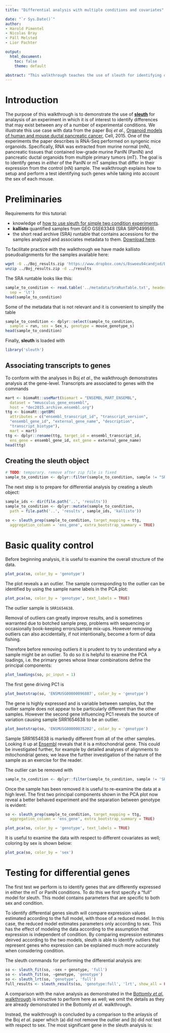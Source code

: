 ```yaml
---
title: "Differential analysis with multiple conditions and covariates"

date: "`r Sys.Date()`"
author:
- Harold Pimentel
- Nicolas Bray
- Páll Melsted
- Lior Pachter

output:
  html_document:
    toc: false
    theme: default

abstract: "This walkthrough teaches the use of sleuth for identifying differences in expression between any of a number of multiple conditions."
---
```


# Introduction

The purpose of this walkthrough is to demonstrate the use of [__sleuth__](http://pachterlab.github.io/sleuth/) for analaysis of an experiment in which it is of interest to identify differences that may exist between any of a number of experimental conditions. We illustrate this use case with data from the paper Boj _et al_., [Organoid models of human and mouse ductal pancreatic cancer](http://www.sciencedirect.com/science/article/pii/S009286741401592X), Cell, 2015.
One of the experiments the paper describes is RNA-Seq performed on syngenic mice organoids.
Specifically, RNA was extracted from murine normal (mN), pancreatic tissues that contained low-grade murine PanIN (PanIN) and pancreatic ductal organoids from multiple primary tumors (mT). The goal is to identify genes in _either_ of the PanIN or mT samples that differ in their expression from the control (nN) sample. The walkthrough explains how to setup and perform a test identifying such genes while taking into account the sex of each mouse.

# Preliminaries

Requirements for this tutorial:

- knowledge of [how to use sleuth for simple two condition experiments](https://pachterlab.github.io/sleuth/walkthroughs/trapnell).
- __kallisto__ quantified samples from GEO GSE63348 (SRA SRP049959).
- the short read archive (SRA) runtable that contains accessions for the samples analyzed and associates metadata to them. [Download here](https://raw.githubusercontent.com/pachterlab/sleuth_walkthroughs/master/boj/metadata/SraRunTable.txt).

To facilitate practice with the walkthrough we have made kallisto pseudoalignments for the samples available here:

```bash
wget -O ../Boj_results.zip 'https://www.dropbox.com/s/8swoeu94candjxd/Boj_results.zip?dl=1'
unzip ../Boj_results.zip -d ../results
```

The SRA runtable looks like this:
```r
sample_to_condition <- read.table('../metadata/SraRunTable.txt', header = TRUE,
  sep = '\t')
head(sample_to_condition)
```

Some of the metadata that is not relevant and it is convenient to simplify the table

```r
sample_to_condition <- dplyr::select(sample_to_condition,
  sample = run, sex = Sex_s, genotype = mouse_genotype_s)
head(sample_to_condition)

```

Finally, __sleuth__ is loaded with

```r
library('sleuth')
```

## Associating transcripts to genes

To conform with the analyses in Boj _et al_., the walkthrough demonstrates analysis at the gene-level. Transcripts are associated to genes with the commands

```r
mart <- biomaRt::useMart(biomart = "ENSEMBL_MART_ENSEMBL",
  dataset = "mmusculus_gene_ensembl",
  host = "dec2015.archive.ensembl.org")
ttg <- biomaRt::getBM(
  attributes = c("ensembl_transcript_id", "transcript_version",
  "ensembl_gene_id", "external_gene_name", "description",
  "transcript_biotype"),
  mart = mart)
ttg <- dplyr::rename(ttg, target_id = ensembl_transcript_id,
  ens_gene = ensembl_gene_id, ext_gene = external_gene_name)
head(ttg)
```

## Creating the sleuth object

```r
# TODO: temporary. remove after zip file is fixed
sample_to_condition <- dplyr::filter(sample_to_condition, sample != "SRR1654626")
```

The next step is to prepare for differential analysis by creating a sleuth object:

```r
sample_ids <- dir(file.path('..', 'results'))
sample_to_condition <- dplyr::mutate(sample_to_condition,
  path = file.path('..', 'results', sample_ids, 'kallisto'))
```

```r
so <- sleuth_prep(sample_to_condition, target_mapping = ttg,
  aggregation_column = 'ens_gene', extra_bootstrap_summary = TRUE)
```

# Basic quality control

Before beginning analysis, it is useful to examine the overall structure of the data.

```r
plot_pca(so, color_by = 'genotype')
```

The plot reveals a an outlier.
The sample corresponding to the outlier can be identified by using the sample name labels in the PCA plot:

```r
plot_pca(so, color_by = 'genotype', text_labels = TRUE)
```

The outlier sample is `SRR1654638`.

Removal of outliers can greatly improve results, and is sometimes warranted due to botched sample prep, problems with sequencing or occasionally book-keeping errors/sample mix-ups. 
However removing outliers can also accidentally, if not intentionally, become a form of data fishing.

Therefore before removing outliers it is prudent to try to understand _why_ a sample might be an outlier. To do so it is helpful to examine the PCA loadings, i.e. the primary genes whose linear combinations define the principal components:

```r
plot_loadings(so, pc_input = 1)
```

The first gene driving PC1 is

```r
plot_bootstrap(so, 'ENSMUSG00000096887', color_by = 'genotype')
```

The gene is highly expressed and is variable between samples, but the outlier sample does not appear to be particularly different than the other samples. However the second gene influencing PC1 reveals the source of variation causing sample SRR1654638 to be an outlier.  

```r
plot_bootstrap(so, 'ENSMUSG00000035202', color_by = 'genotype')
```

Sample SRR1654638 is markedly different from all of the other samples.
Looking it up at [Ensembl](http://www.ensembl.org/Mus_musculus/Gene/Summary?g=ENSMUSG00000035202;r=9:123366927-123462666) reveals that it is a mitochondrial gene.
This could be investigated further, for example by detailed analyses of alignments to mitochondrial genes; we leave the further investigation of the nature of the sample as an exercise for the reader.

The outlier can be removed with

```r
sample_to_condition <- dplyr::filter(sample_to_condition, sample != 'SRR1654638')
```

Once the sample has been removed it is useful to re-examine the data at a high level.
The first two principal components shown in the PCA plot now reveal a better behaved experiment and the separation between genotype is evident:


```r
so <- sleuth_prep(sample_to_condition, target_mapping = ttg,
  aggregation_column = 'ens_gene', extra_bootstrap_summary = TRUE)
```

```r
plot_pca(so, color_by = 'genotype', text_labels = TRUE)
```

It is useful to examine the data with respect to different covariates as well; coloring by sex is shown below:

```r
plot_pca(so, color_by = 'sex')
```

# Testing for differential genes

The first test we perform is to identify genes that are differently expressed in either the mT or PanIN conditions.
To do this we first specify a "full" model for sleuth. This model contains parameters that are specific to both sex and condition.

To identify differential genes sleuth will compare expression values estimated according to the full model, with those of a reduced model.
In this case, the reduced model estimates parameters only according to sex.
This has the effect of modeling the data according to the assumption that expression is independent of condition.
By comparing expression estimates deirved according to the two models, sleuth is able to identify outliers that represent genes who expression can be explained much more accurately when considering condition.

The sleuth commands for performing the differential analysis are:

```r
so <- sleuth_fit(so, ~sex + genotype, 'full')
so <- sleuth_fit(so, ~genotype, 'genotype')
so <- sleuth_lrt(so, 'genotype', 'full')
full_results <- sleuth_results(so, 'genotype:full', 'lrt', show_all = FALSE)
```

A comparison with the naíve analysis as demonstrated in the [Bottomly _et al_. walkthrough](http://pachterlab.github.io/sleuth/walkthroughs/bottomly/) is intructive to perform here as well; we omit the details as they are already demonstrated in the Bottomly _et al_. walkthrough. 

Instead, the walkthrough is concluded by a comparison to the anlaysis of the Boj _et al_. paper which (a) did not remove the outlier and (b) did not test with respect to sex.
The most significant gene in the sleuth analysis is:
